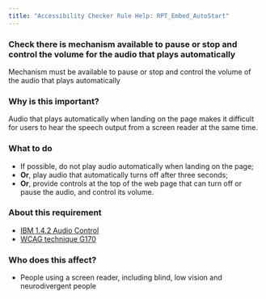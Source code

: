 ```yaml
---
title: "Accessibility Checker Rule Help: RPT_Embed_AutoStart"
---
```


<div className="toolHelp">
<Row>
<Column colLg={16} colMd={8} colSm={4} className="toolHead">

### Check there is mechanism available to pause or stop and control the volume for the audio that plays automatically

<div id="locLevel"></div>

Mechanism must be available to pause or stop and control the volume of the audio that plays automatically

</Column>
</Row>
<Row>
<Column colLg={11} colMd={5} colSm={4} className="toolMain">

### Why is this important?

Audio that plays automatically when landing on the page makes it difficult for users to hear the speech output from a screen reader at the same time.

<div id="locSnippet"></div>

### What to do

* If possible, do not play audio automatically when landing on the page;
* **Or**, play audio that automatically turns off after three seconds;
* **Or**, provide controls at the top of the web page that can turn off or pause the audio, and control its volume.

</Column>
<Column colLg={5} colMd={3} colSm={4} className="toolLeft">

### About this requirement

* [IBM 1.4.2 Audio Control](https://www.ibm.com/able/requirements/requirements/#1_4_2)
* [WCAG technique G170](https://www.w3.org/WAI/WCAG21/Techniques/general/G170)

### Who does this affect?

* People using a screen reader, including blind, low vision and neurodivergent people

</Column>
</Row>
</div>

